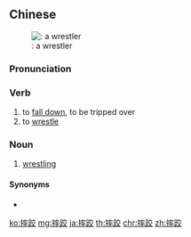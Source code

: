 ==Chinese==
{{zh-forms|t2=摔交}}
{{wikipedia|lang=zh}}
[[File:Student wrestler 02.jpg|thumb|{{lang|zh|摔跤手}}: a wrestler]]

===Pronunciation===
{{zh-pron
|m=shuāijiāo
|c=seot1 gaau1
|cat=v,n
}}

===Verb===
{{zh-verb}}

# to [[fall down]], to be tripped over
# to [[wrestle]]

===Noun===
{{zh-noun}}

# [[wrestling]]

====Synonyms====
* {{zh-l|摔角}}

{{zh-cat|Sports}}

[[ko:摔跤]]
[[mg:摔跤]]
[[ja:摔跤]]
[[th:摔跤]]
[[chr:摔跤]]
[[zh:摔跤]]
